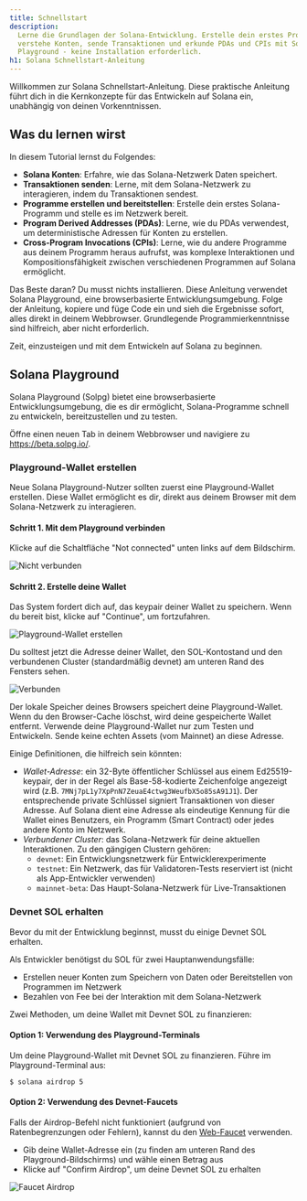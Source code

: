 ```yaml
---
title: Schnellstart
description:
  Lerne die Grundlagen der Solana-Entwicklung. Erstelle dein erstes Programm,
  verstehe Konten, sende Transaktionen und erkunde PDAs und CPIs mit Solana
  Playground - keine Installation erforderlich.
h1: Solana Schnellstart-Anleitung
---
```


Willkommen zur Solana Schnellstart-Anleitung. Diese praktische Anleitung führt
dich in die Kernkonzepte für das Entwickeln auf Solana ein, unabhängig von
deinen Vorkenntnissen.

## Was du lernen wirst

In diesem Tutorial lernst du Folgendes:

- **Solana Konten**: Erfahre, wie das Solana-Netzwerk Daten speichert.
- **Transaktionen senden**: Lerne, mit dem Solana-Netzwerk zu interagieren,
  indem du Transaktionen sendest.
- **Programme erstellen und bereitstellen**: Erstelle dein erstes
  Solana-Programm und stelle es im Netzwerk bereit.
- **Program Derived Addresses (PDAs)**: Lerne, wie du PDAs verwendest, um
  deterministische Adressen für Konten zu erstellen.
- **Cross-Program Invocations (CPIs)**: Lerne, wie du andere Programme aus
  deinem Programm heraus aufrufst, was komplexe Interaktionen und
  Kompositionsfähigkeit zwischen verschiedenen Programmen auf Solana ermöglicht.

Das Beste daran? Du musst nichts installieren. Diese Anleitung verwendet Solana
Playground, eine browserbasierte Entwicklungsumgebung. Folge der Anleitung,
kopiere und füge Code ein und sieh die Ergebnisse sofort, alles direkt in deinem
Webbrowser. Grundlegende Programmierkenntnisse sind hilfreich, aber nicht
erforderlich.

Zeit, einzusteigen und mit dem Entwickeln auf Solana zu beginnen.

## Solana Playground

Solana Playground (Solpg) bietet eine browserbasierte Entwicklungsumgebung, die
es dir ermöglicht, Solana-Programme schnell zu entwickeln, bereitzustellen und
zu testen.

Öffne einen neuen Tab in deinem Webbrowser und navigiere zu
https://beta.solpg.io/.

<Steps>
<Step>

### Playground-Wallet erstellen

Neue Solana Playground-Nutzer sollten zuerst eine Playground-Wallet erstellen.
Diese Wallet ermöglicht es dir, direkt aus deinem Browser mit dem
Solana-Netzwerk zu interagieren.

#### Schritt 1. Mit dem Playground verbinden

Klicke auf die Schaltfläche "Not connected" unten links auf dem Bildschirm.

![Nicht verbunden](/assets/docs/intro/quickstart/pg-not-connected.png)

#### Schritt 2. Erstelle deine Wallet

Das System fordert dich auf, das keypair deiner Wallet zu speichern. Wenn du
bereit bist, klicke auf "Continue", um fortzufahren.

![Playground-Wallet erstellen](/assets/docs/intro/quickstart/pg-create-wallet.png)

Du solltest jetzt die Adresse deiner Wallet, den SOL-Kontostand und den
verbundenen Cluster (standardmäßig devnet) am unteren Rand des Fensters sehen.

![Verbunden](/assets/docs/intro/quickstart/pg-connected.png)

<Callout>
  Der lokale Speicher deines Browsers speichert deine Playground-Wallet. Wenn du
  den Browser-Cache löschst, wird deine gespeicherte Wallet entfernt. Verwende
  deine Playground-Wallet nur zum Testen und Entwickeln. Sende keine echten
  Assets (vom Mainnet) an diese Adresse.
</Callout>

Einige Definitionen, die hilfreich sein könnten:

- _Wallet-Adresse_: ein 32-Byte öffentlicher Schlüssel aus einem
  Ed25519-keypair, der in der Regel als Base-58-kodierte Zeichenfolge angezeigt
  wird (z.B. `7MNj7pL1y7XpPnN7ZeuaE4ctwg3WeufbX5o85sA91J1`). Der entsprechende
  private Schlüssel signiert Transaktionen von dieser Adresse. Auf Solana dient
  eine Adresse als eindeutige Kennung für die Wallet eines Benutzers, ein
  Programm (Smart Contract) oder jedes andere Konto im Netzwerk.
- _Verbundener Cluster_: das Solana-Netzwerk für deine aktuellen Interaktionen.
  Zu den gängigen Clustern gehören:
  - `devnet`: Ein Entwicklungsnetzwerk für Entwicklerexperimente
  - `testnet`: Ein Netzwerk, das für Validatoren-Tests reserviert ist (nicht als
    App-Entwickler verwenden)
  - `mainnet-beta`: Das Haupt-Solana-Netzwerk für Live-Transaktionen

</Step>
<Step>

### Devnet SOL erhalten

Bevor du mit der Entwicklung beginnst, musst du einige Devnet SOL erhalten.

Als Entwickler benötigst du SOL für zwei Hauptanwendungsfälle:

- Erstellen neuer Konten zum Speichern von Daten oder Bereitstellen von
  Programmen im Netzwerk
- Bezahlen von Fee bei der Interaktion mit dem Solana-Netzwerk

Zwei Methoden, um deine Wallet mit Devnet SOL zu finanzieren:

#### Option 1: Verwendung des Playground-Terminals

Um deine Playground-Wallet mit Devnet SOL zu finanzieren. Führe im
Playground-Terminal aus:

```terminal
$ solana airdrop 5
```

#### Option 2: Verwendung des Devnet-Faucets

Falls der Airdrop-Befehl nicht funktioniert (aufgrund von Ratenbegrenzungen oder
Fehlern), kannst du den [Web-Faucet](https://faucet.solana.com/) verwenden.

- Gib deine Wallet-Adresse ein (zu finden am unteren Rand des
  Playground-Bildschirms) und wähle einen Betrag aus
- Klicke auf "Confirm Airdrop", um deine Devnet SOL zu erhalten

![Faucet Airdrop](/assets/docs/intro/quickstart/faucet-airdrop.gif)

</Step>
</Steps>
